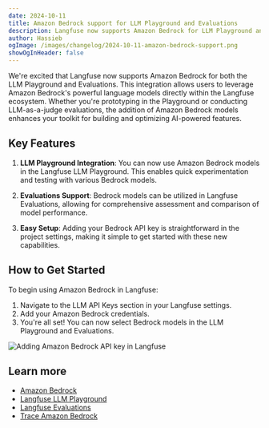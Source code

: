 ```yaml
---
date: 2024-10-11
title: Amazon Bedrock support for LLM Playground and Evaluations
description: Langfuse now supports Amazon Bedrock for LLM Playground and Evaluations.
author: Hassieb
ogImage: /images/changelog/2024-10-11-amazon-bedrock-support.png
showOgInHeader: false
---
```



<ChangelogHeader />

We're excited that Langfuse now supports Amazon Bedrock for both the LLM Playground and Evaluations. This integration allows users to leverage Amazon Bedrock's powerful language models directly within the Langfuse ecosystem. Whether you're prototyping in the Playground or conducting LLM-as-a-judge evaluations, the addition of Amazon Bedrock models enhances your toolkit for building and optimizing AI-powered features.

## Key Features

1. **LLM Playground Integration**: You can now use Amazon Bedrock models in the Langfuse LLM Playground. This enables quick experimentation and testing with various Bedrock models.

2. **Evaluations Support**: Bedrock models can be utilized in Langfuse Evaluations, allowing for comprehensive assessment and comparison of model performance.

3. **Easy Setup**: Adding your Bedrock API key is straightforward in the project settings, making it simple to get started with these new capabilities.

## How to Get Started

To begin using Amazon Bedrock in Langfuse:

1. Navigate to the LLM API Keys section in your Langfuse settings.
2. Add your Amazon Bedrock credentials.
3. You're all set! You can now select Bedrock models in the LLM Playground and Evaluations.

![Adding Amazon Bedrock API key in Langfuse](/images/changelog/2024-10-11-add-bedrock-key.png)

## Learn more

- [Amazon Bedrock](https://aws.amazon.com/bedrock/)
- [Langfuse LLM Playground](/docs/playground)
- [Langfuse Evaluations](/docs/scores/model-based-evals)
- [Trace Amazon Bedrock](/docs/integrations/amazon-bedrock)
